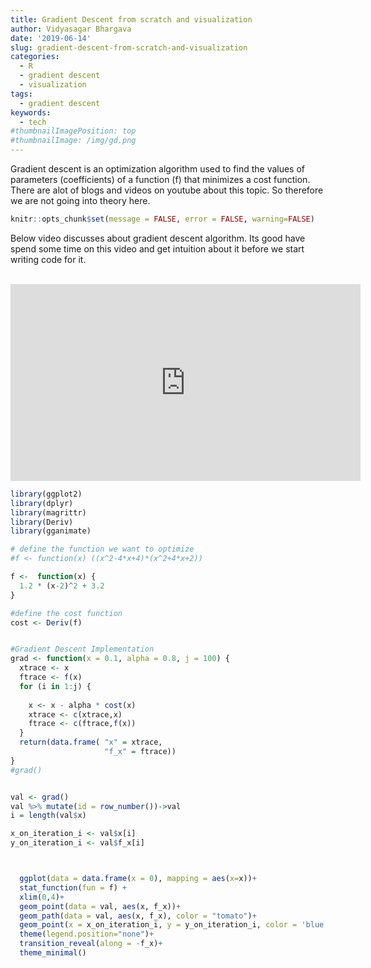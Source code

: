```yaml
---
title: Gradient Descent from scratch and visualization
author: Vidyasagar Bhargava
date: '2019-06-14'
slug: gradient-descent-from-scratch-and-visualization
categories:
  - R
  - gradient descent
  - visualization
tags:
  - gradient descent
keywords:
  - tech
#thumbnailImagePosition: top
#thumbnailImage: /img/gd.png
---
```


Gradient descent is an optimization algorithm used to find the values of parameters (coefficients) of a function (f) that minimizes a cost function. There are alot of blogs and videos on youtube about this topic. So therefore we are not going into theory here.   



```r
knitr::opts_chunk$set(message = FALSE, error = FALSE, warning=FALSE)
```


Below video discusses about gradient descent algorithm. Its good have spend some time on this video and get intuition about it before we start writing code for it.   
<br>

<iframe width="560" height="315" src="https://www.youtube.com/embed/sDv4f4s2SB8" frameborder="0" allowfullscreen></iframe>



```r
library(ggplot2)
library(dplyr)
library(magrittr)
library(Deriv)
library(gganimate)

# define the function we want to optimize
#f <- function(x) ((x^2-4*x+4)*(x^2+4*x+2))

f <-  function(x) {
  1.2 * (x-2)^2 + 3.2
}

#define the cost function
cost <- Deriv(f)


#Gradient Descent Implementation
grad <- function(x = 0.1, alpha = 0.8, j = 100) {
  xtrace <- x
  ftrace <- f(x)
  for (i in 1:j) {
    
    x <- x - alpha * cost(x)
    xtrace <- c(xtrace,x)
    ftrace <- c(ftrace,f(x))
  }
  return(data.frame( "x" = xtrace,
                     "f_x" = ftrace))
}
#grad()


val <- grad()
val %>% mutate(id = row_number())->val
i = length(val$x)

x_on_iteration_i <- val$x[i]
y_on_iteration_i <- val$f_x[i]



  ggplot(data = data.frame(x = 0), mapping = aes(x=x))+
  stat_function(fun = f) +
  xlim(0,4)+
  geom_point(data = val, aes(x, f_x))+
  geom_path(data = val, aes(x, f_x), color = "tomato")+
  geom_point(x = x_on_iteration_i, y = y_on_iteration_i, color = 'blue', size = 4, alpha = 0.5)+
  theme(legend.position="none")+
  transition_reveal(along = -f_x)+
  theme_minimal()

```




